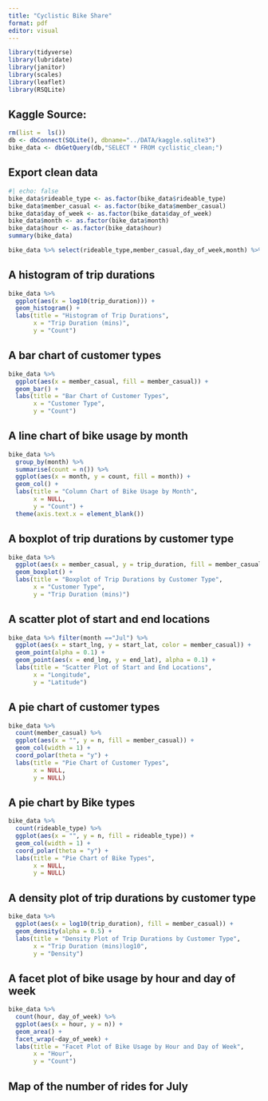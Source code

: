 ```yaml
---
title: "Cyclistic Bike Share"
format: pdf
editor: visual
---
```


```r
library(tidyverse)
library(lubridate)
library(janitor)
library(scales)
library(leaflet)
library(RSQLite)
```

## Kaggle Source:

```r
rm(list =  ls())
db <- dbConnect(SQLite(), dbname="../DATA/kaggle.sqlite3")
bike_data <- dbGetQuery(db,"SELECT * FROM cyclistic_clean;")

```

## Export clean data

```r
#| echo: false
bike_data$rideable_type <- as.factor(bike_data$rideable_type)
bike_data$member_casual <- as.factor(bike_data$member_casual)
bike_data$day_of_week <- as.factor(bike_data$day_of_week)
bike_data$month <- as.factor(bike_data$month)
bike_data$hour <- as.factor(bike_data$hour)
summary(bike_data)
```

```r
bike_data %>% select(rideable_type,member_casual,day_of_week,month) %>% summary()
```

## A histogram of trip durations

```r
bike_data %>%
  ggplot(aes(x = log10(trip_duration))) +
  geom_histogram() +
  labs(title = "Histogram of Trip Durations",
       x = "Trip Duration (mins)",
       y = "Count")
```

## A bar chart of customer types

```r
bike_data %>%
  ggplot(aes(x = member_casual, fill = member_casual)) +
  geom_bar() +
  labs(title = "Bar Chart of Customer Types",
       x = "Customer Type",
       y = "Count")
```

## A line chart of bike usage by month

```r
bike_data %>%
  group_by(month) %>%
  summarise(count = n()) %>%
  ggplot(aes(x = month, y = count, fill = month)) +
  geom_col() +
  labs(title = "Column Chart of Bike Usage by Month",
       x = NULL,
       y = "Count") +
  theme(axis.text.x = element_blank())
```

## A boxplot of trip durations by customer type

```r
bike_data %>%
  ggplot(aes(x = member_casual, y = trip_duration, fill = member_casual)) +
  geom_boxplot() +
  labs(title = "Boxplot of Trip Durations by Customer Type",
       x = "Customer Type",
       y = "Trip Duration (mins)")
```

## A scatter plot of start and end locations

```r
bike_data %>% filter(month =="Jul") %>%
  ggplot(aes(x = start_lng, y = start_lat, color = member_casual)) +
  geom_point(alpha = 0.1) +
  geom_point(aes(x = end_lng, y = end_lat), alpha = 0.1) +
  labs(title = "Scatter Plot of Start and End Locations",
       x = "Longitude",
       y = "Latitude")
```

## A pie chart of customer types

```r
bike_data %>%
  count(member_casual) %>%
  ggplot(aes(x = "", y = n, fill = member_casual)) +
  geom_col(width = 1) +
  coord_polar(theta = "y") +
  labs(title = "Pie Chart of Customer Types",
       x = NULL,
       y = NULL)
```

## A pie chart by Bike types

```r
bike_data %>%
  count(rideable_type) %>%
  ggplot(aes(x = "", y = n, fill = rideable_type)) +
  geom_col(width = 1) +
  coord_polar(theta = "y") +
  labs(title = "Pie Chart of Bike Types",
       x = NULL,
       y = NULL)
```

## A density plot of trip durations by customer type

```r
bike_data %>%
  ggplot(aes(x = log10(trip_duration), fill = member_casual)) +
  geom_density(alpha = 0.5) +
  labs(title = "Density Plot of Trip Durations by Customer Type",
       x = "Trip Duration (mins)log10",
       y = "Density")

```

## A facet plot of bike usage by hour and day of week

```r
bike_data %>%
  count(hour, day_of_week) %>%
  ggplot(aes(x = hour, y = n)) +
  geom_area() +
  facet_wrap(~day_of_week) +
  labs(title = "Facet Plot of Bike Usage by Hour and Day of Week",
       x = "Hour",
       y = "Count")
```

## Map of the number of rides for July
